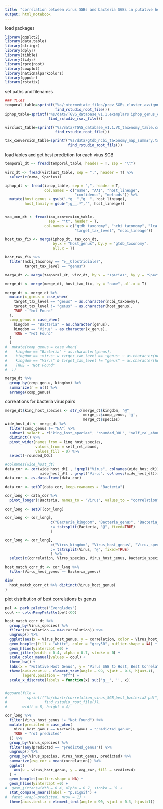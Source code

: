 ```yaml
---
title: "correlation between virus SGBs and bacteria SGBs in putative host genus, converting taxonomy between ncbi and GTDB"
output: html_notebook
---
```



load packages
```r
library(ggplot2)
library(data.table)
library(stringr)
library(dplyr)
library(tibble)
library(tidyr)
library(rprojroot)
library(cowplot)
library(nationalparkcolors)
library(ggpubr)
library(rstatix)

```

set paths and filenames
```r
### files
temporal_table=sprintf("%s/intermediate_files/prev_SGBs_cluster_assignments_long_abundance.tsv", 
                       find_rstudio_root_file())
iphop_table=sprintf("%s/data/TGVG_database_v1.1.exemplars.iphop_genus_outputs1.filt.csv",
                    find_rstudio_root_file())

virclust_table=sprintf("%s/data/TGVG_database_v1.1.VC_taxonomy_table.csv",
                       find_rstudio_root_file())

tax_conversion_table=sprintf("%s/data/gtdb_ncbi_taxonomy_map_summary.tsv",
                             find_rstudio_root_file())
```


load tables and get host prediction for each virus SGB
```r
temporal_dt <- fread(temporal_table, header = T, sep = "\t")

virc_dt <- fread(virclust_table, sep = ",", header = T) %>%
  select(c(name, Species))

iphop_dt <- fread(iphop_table, sep = ",", header = T, 
                  col.names = c("name", "AAI", "host_lineage", 
                                "confidence", "methods")) %>%
  mutate(host_genus = gsub(".*g__","g__", host_lineage),
         host_family = gsub(";g__.*","", host_lineage))


tax_con_dt <- fread(tax_conversion_table,
                    sep = "\t", header = T, 
                  col.names = c("gtdb_taxonomy", "ncbi_taxonomy", "lca_frac", 
                                "target_tax_level", "ncbi_lineage"))

host_tax_fix <- merge(iphop_dt, tax_con_dt,
                      by.x = "host_genus", by.y = "gtdb_taxonomy",
                      all.x = T)


```

```r
host_tax_fix %>%
  filter(ncbi_taxonomy == "o__Clostridiales",
         target_tax_level == "genus")
```


```r



merge_dt <- merge(temporal_dt, virc_dt, by.x = "species", by.y = "Species", all.x = T)

merge_dt <- merge(merge_dt, host_tax_fix, by = "name", all.x = T)

merge_dt <- merge_dt %>%
  mutate(x_genus = case_when(
    target_tax_level == "genus" ~ as.character(ncbi_taxonomy),
    target_tax_level != "genus" ~ as.character(host_genus),
    TRUE ~ "Not Found"
  ),
  comp_genus = case_when(
    kingdom == "Bacteria" ~ as.character(genus),
    kingdom == "Virus" ~ as.character(x_genus),
    TRUE ~ "Not Found"
  )
  )
#  mutate(comp_genus = case_when(
#    kingdom == "Bacteria" ~ as.character(genus),
#    kingdom == "Virus" & target_tax_level == "genus" ~ as.character(ncbi_taxonomy),
#    kingdom == "Virus" & target_tax_level != "genus" ~ as.character(host_genus),
#    TRUE ~ "Not Found"
#  ))
```

```r
merge_dt %>% 
  group_by(comp_genus, kingdom) %>% 
  summarize(n = n()) %>% 
  arrange(comp_genus)
```

correlations for bacteria virus pairs
```r
merge_dt$king_host_species <- str_c(merge_dt$kingdom, "@", 
                                    merge_dt$comp_genus, "@",
                                    merge_dt$species)
wide_host_dt <- merge_dt %>%
  filter(comp_genus != "NA") %>%
  subset( select = c("king_host_species", "rounded_DOL", "self_rel_abund")) %>%
  distinct() %>%
  pivot_wider(names_from = king_host_species, 
              values_from = self_rel_abund, 
              values_fill = 0) %>%
  select(-rounded_DOL)

#colnames(wide_host_dt)
data_cor <- cor(wide_host_dt[ , !grepl("Virus", colnames(wide_host_dt))],  # Calculate correlations
                wide_host_dt[ , grepl("Virus", colnames(wide_host_dt))])
data_cor <- as.data.frame(data_cor)

data_cor <- setDT(data_cor, keep.rownames = "Bacteria")

cor_long <- data_cor %>%
  pivot_longer(!Bacteria, names_to = "Virus", values_to = "correlation")

cor_long <- setDT(cor_long)

cor_long <- cor_long[, 
                     c("Bacteria_kingdom", "Bacteria_genus", "Bacteria_species") 
                     := tstrsplit(Bacteria, "@", fixed=TRUE)
                     ]

cor_long <- cor_long[, 
                     c("Virus_kingdom", "Virus_host_genus", "Virus_species") 
                     := tstrsplit(Virus, "@", fixed=TRUE)
                     ] %>%
  select(c(correlation, Virus_species, Virus_host_genus, Bacteria_species, Bacteria_genus))

host_match_corr_dt <- cor_long %>%
  filter(Virus_host_genus == Bacteria_genus)

dim(
  host_match_corr_dt %>% distinct(Virus_host_genus)
)
```

plot distribution of best correlations by genus
```r
pal <- park_palette("Everglades")
coul <- colorRampPalette(pal)(60)

host_match_corr_dt %>%
  group_by(Virus_species) %>%
  filter(correlation == max(correlation)) %>%
  ungroup() %>%
  ggplot(aes(x = Virus_host_genus, y = correlation, color = Virus_host_genus)) +
  geom_boxplot(fill = "white", color = "grey50", outlier.shape = NA) +
  geom_hline(yintercept =0) +
  geom_jitter(width = 0.4, alpha = 0.7, stroke = 0) +
  scale_color_manual(values = coul) +
  theme_bw() + 
  labs(x = "Putative Host Genus", y = "Virus SGB to Host, Best Correlation") +
  theme(axis.text.x = element_text(angle = 90, vjust = 0.5, hjust=1),
        legend.position = "Off") +
  scale_x_discrete(labels = function(x) sub('g__', '', x))


#ggsave(file = 
#         sprintf("%s/charts/correlation_virus_SGB_best_bacteria2.pdf",
#                 find_rstudio_root_file()), 
#       width = 8, height = 4)

```

```r
cor_long %>%
  filter(Virus_host_genus != "Not Found") %>%
  mutate(predicted = case_when(
    Virus_host_genus == Bacteria_genus ~ "predicted_genus",
    TRUE ~ "not predicted"
  )) %>%
  group_by(Virus_species) %>%
  filter(any(predicted == "predicted_genus")) %>%
  ungroup() %>%
  group_by(Virus_species, Virus_host_genus, predicted) %>%
  summarize(avg_cor = mean(correlation)) %>%
  ggplot(
    aes(x = Virus_host_genus, y = avg_cor, fill = predicted)
  ) +
  geom_boxplot(outlier.shape = NA) +
  geom_hline(yintercept =0) +
#  geom_jitter(width = 0.4, alpha = 0.7, stroke = 0) +
  stat_compare_means(label = "p.signif") +
#  facet_wrap(~predicted, nrow = 1) +
  theme(axis.text.x = element_text(angle = 90, vjust = 0.5, hjust=1))
```





